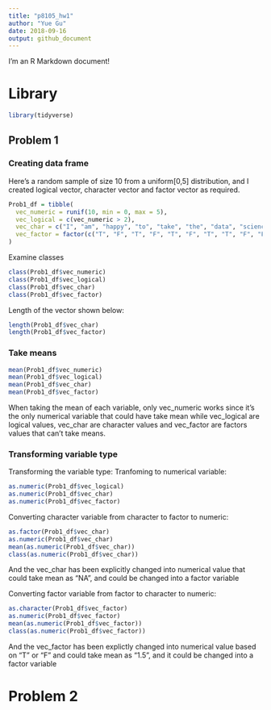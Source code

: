 ```yaml
---
title: "p8105_hw1"
author: "Yue Gu"
date: 2018-09-16
output: github_document
---
```


I'm an R Markdown document! 

# Library
```r
library(tidyverse)
```

## Problem 1

### Creating data frame
Here's a random sample of size 10 from a uniform[0,5] distribution,
and I created logical vector, character vector and factor vector as required.


```r
Prob1_df = tibble(
  vec_numeric = runif(10, min = 0, max = 5),
  vec_logical = c(vec_numeric > 2),
  vec_char = c("I", "am", "happy", "to", "take", "the", "data", "science", "course", "today"),
  vec_factor = factor(c("T", "F", "T", "F", "T", "F", "T", "T", "F", "F"))
)
```


Examine classes
```r
class(Prob1_df$vec_numeric)
class(Prob1_df$vec_logical)
class(Prob1_df$vec_char)
class(Prob1_df$vec_factor)
```

Length of the vector shown below:
```r
length(Prob1_df$vec_char)
length(Prob1_df$vec_factor)
```


### Take means
```r
mean(Prob1_df$vec_numeric)
mean(Prob1_df$vec_logical)
mean(Prob1_df$vec_char)
mean(Prob1_df$vec_factor)
```
When taking the mean of each variable, only vec_numeric works since it's the only numerical variable that could have take mean while vec_logical are logical values, vec_char are character values and vec_factor are factors values that can't take means.


### Transforming variable type
Transforming the variable type:
Tranfoming to numerical variable:
```r
as.numeric(Prob1_df$vec_logical)
as.numeric(Prob1_df$vec_char)
as.numeric(Prob1_df$vec_factor)
```

Converting character variable from character to factor to numeric:
```r
as.factor(Prob1_df$vec_char)
as.numeric(Prob1_df$vec_char)
mean(as.numeric(Prob1_df$vec_char))
class(as.numeric(Prob1_df$vec_char))
```
And the vec_char has been explicitly changed into numerical value that could take mean as "NA", and could be changed into a factor variable

Converting factor variable from factor to character to numeric:
```r
as.character(Prob1_df$vec_factor)
as.numeric(Prob1_df$vec_factor)
mean(as.numeric(Prob1_df$vec_factor))
class(as.numeric(Prob1_df$vec_factor))
```
And the vec_factor has been explictly changed into numerical value based on "T" or "F" and could take mean as "1.5", and it could be changed into a factor variable


# Problem 2
